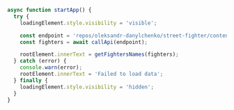 ```js
async function startApp() {
  try {
    loadingElement.style.visibility = 'visible';

    const endpoint = 'repos/oleksandr-danylchenko/street-fighter/contents/resources/api/fighters.json';
    const fighters = await callApi(endpoint);

    rootElement.innerText = getFightersNames(fighters);
  } catch (error) {
    console.warn(error);
    rootElement.innerText = 'Failed to load data';
  } finally {
    loadingElement.style.visibility = 'hidden';
  }
}
```
